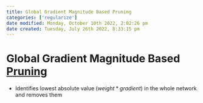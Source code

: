 ```yaml
---
title: Global Gradient Magnitude Based Pruning
categories: ['regularize']
date modified: Monday, October 10th 2022, 2:02:26 pm
date created: Tuesday, July 26th 2022, 8:33:15 pm
---
```


# Global Gradient Magnitude Based [Pruning](Pruning.qmd)
- Identifies lowest absolute value $(weight*gradient)$ in the whole network and removes them




